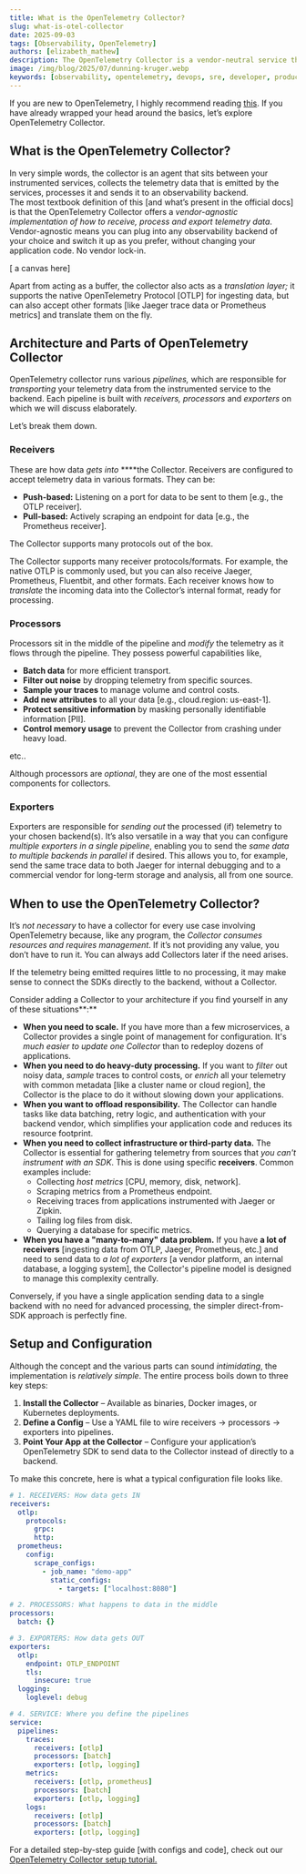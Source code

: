 ```yaml
---
title: What is the OpenTelemetry Collector?
slug: what-is-otel-collector
date: 2025-09-03
tags: [Observability, OpenTelemetry]
authors: [elizabeth_mathew]
description: The OpenTelemetry Collector is a vendor-neutral service that can receive, process, and export telemetry data. It is a crucial component of the OpenTelemetry ecosystem.
image: /img/blog/2025/07/dunning-kruger.webp
keywords: [observability, opentelemetry, devops, sre, developer, product engineer, otel collector, receiver, processor, exporter]
---
```


If you are new to OpenTelemetry, I highly recommend reading [this](https://signoz.io/blog/what-is-opentelemetry/). If you have already wrapped your head around the basics, let’s explore OpenTelemetry Collector.

## What is the OpenTelemetry Collector?

In very simple words, the collector is an agent that sits between your instrumented services, collects the telemetry data that is emitted by the services, processes it and sends it to an observability backend.  
The most textbook definition of this [and what’s present in the official docs] is that the OpenTelemetry Collector offers a *vendor-agnostic implementation of how to receive, process and export telemetry data*. Vendor-agnostic means you can plug into any observability backend of your choice and switch it up as you prefer, without changing your application code. No vendor lock-in. 

[ a canvas here]

Apart from acting as a buffer, the collector also acts as a *translation layer;* it supports the native OpenTelemetry Protocol [OTLP] for ingesting data, but can also accept other formats [like Jaeger trace data or Prometheus metrics] and translate them on the fly.

## Architecture and Parts of OpenTelemetry Collector

OpenTelemetry collector runs various *pipelines,* which are responsible for *transporting* your telemetry data from the instrumented service to the backend. Each pipeline is built with *receivers, processors* and *exporters* on which we will discuss elaborately.

Let’s break them down.

### Receivers

These are how data *gets into* ****the Collector.  Receivers are configured to accept telemetry data in various formats. They can be:

- **Push-based:** Listening on a port for data to be sent to them [e.g., the OTLP receiver].
- **Pull-based:** Actively scraping an endpoint for data [e.g., the Prometheus receiver].

The Collector supports many protocols out of the box.  

The Collector supports many receiver protocols/formats. For example, the native OTLP is commonly used, but you can also receive Jaeger, Prometheus, Fluentbit, and other formats. Each receiver knows how to *translate* the incoming data into the Collector’s internal format, ready for processing.

### Processors

Processors sit in the middle of the pipeline and *modify* the telemetry as it flows through the pipeline. They possess powerful capabilities like, 

- **Batch data** for more efficient transport.
- **Filter out noise** by dropping telemetry from specific sources.
- **Sample your traces** to manage volume and control costs.
- **Add new attributes** to all your data [e.g., cloud.region: us-east-1].
- **Protect sensitive information** by masking personally identifiable information [PII].
- **Control memory usage** to prevent the Collector from crashing under heavy load.

etc..

Although processors are *optional*, they are one of the most essential components for collectors.

### Exporters

Exporters are responsible for *sending out* the processed (if) telemetry to your chosen backend(s).  It’s also versatile in a way that you can configure *multiple exporters in a single pipeline*, enabling you to send the *same data to multiple backends in parallel* if desired. This allows you to, for example, send the same trace data to both Jaeger for internal debugging and to a commercial vendor for long-term storage and analysis, all from one source.

## When to use the OpenTelemetry Collector?

It’s *not necessary* to have a collector for every use case involving OpenTelemetry because, like any program, the *Collector consumes resources and requires management*. If it’s not providing any value, you don’t have to run it. You can always add Collectors later if the need arises.

If the telemetry being emitted requires little to no processing, it may make sense to connect the SDKs directly to the backend, without a Collector.

Consider adding a Collector to your architecture if you find yourself in any of these situations**:**

- **When you need to scale.** If you have more than a few microservices, a Collector provides a single point of management for configuration. It's *much easier to update one Collector* than to redeploy dozens of applications.
- **When you need to do heavy-duty processing.** If you want to *filter* out noisy data, *sample* traces to control costs, or *enrich* all your telemetry with common metadata [like a cluster name or cloud region], the Collector is the place to do it without slowing down your applications.
- **When you want to offload responsibility.** The Collector can handle tasks like data batching, retry logic, and authentication with your backend vendor, which simplifies your application code and reduces its resource footprint.
- **When you need to collect infrastructure or third-party data.** The Collector is essential for gathering telemetry from sources that *you can't instrument with an SDK*. This is done using specific **receivers**. Common examples include:
    - Collecting *host metrics* [CPU, memory, disk, network].
    - Scraping metrics from a Prometheus endpoint.
    - Receiving traces from applications instrumented with Jaeger or Zipkin.
    - Tailing log files from disk.
    - Querying a database for specific metrics.
- **When you have a "many-to-many" data problem.** If you have **a lot of receivers** [ingesting data from OTLP, Jaeger, Prometheus, etc.] and need to send data to *a lot of exporters* [a vendor platform, an internal database, a logging system], the Collector's pipeline model is designed to manage this complexity centrally.

Conversely, if you have a single application sending data to a single backend with no need for advanced processing, the simpler direct-from-SDK approach is perfectly fine.

## Setup and Configuration

Although the concept and the various parts can sound *intimidating*, the implementation is *relatively simple*. The entire process boils down to three key steps:

1. **Install the Collector** – Available as binaries, Docker images, or Kubernetes deployments.
2. **Define a Config** – Use a YAML file to wire receivers → processors → exporters into pipelines. 
3. **Point Your App at the Collector** – Configure your application’s OpenTelemetry SDK to send data to the Collector instead of directly to a backend.

To make this concrete, here is what a typical configuration file looks like.

```yaml
# 1. RECEIVERS: How data gets IN
receivers:
  otlp:
    protocols:
      grpc:
      http:
  prometheus:
    config:
      scrape_configs:
        - job_name: "demo-app"
          static_configs:
            - targets: ["localhost:8080"]

# 2. PROCESSORS: What happens to data in the middle
processors:
  batch: {}

# 3. EXPORTERS: How data gets OUT
exporters:
  otlp:
    endpoint: OTLP_ENDPOINT
    tls:
      insecure: true
  logging:
    loglevel: debug

# 4. SERVICE: Where you define the pipelines
service:
  pipelines:
    traces:
      receivers: [otlp]
      processors: [batch]
      exporters: [otlp, logging]
    metrics:
      receivers: [otlp, prometheus]
      processors: [batch]
      exporters: [otlp, logging]
    logs:
      receivers: [otlp]
      processors: [batch]
      exporters: [otlp, logging]

```

For a detailed step-by-step guide [with configs and code], check out our [OpenTelemetry Collector setup tutorial.](https://signoz.io/blog/opentelemetry-collector-complete-guide/#step-by-step-configuration-tutorial)